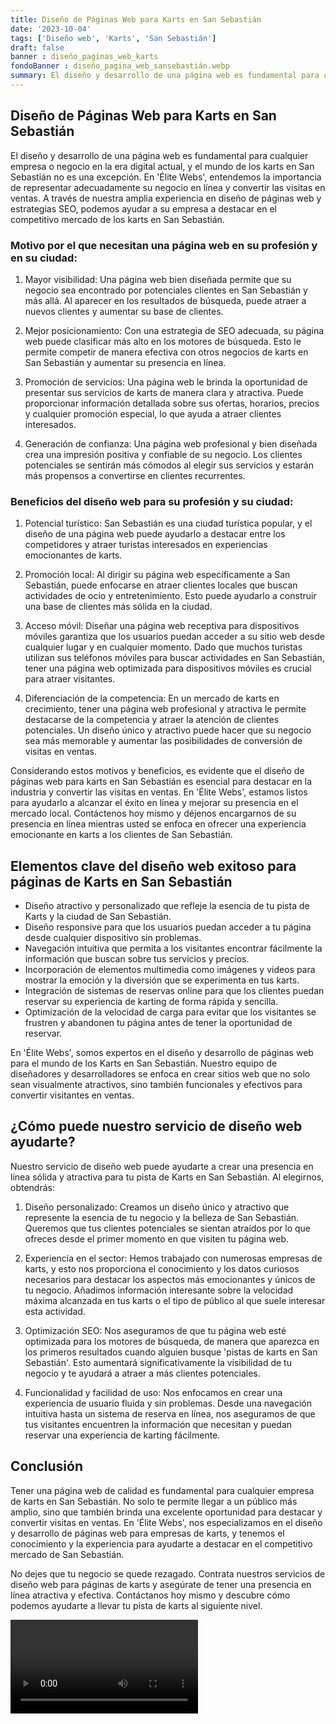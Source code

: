 ```yaml
---
title: Diseño de Páginas Web para Karts en San Sebastián
date: '2023-10-04'
tags: ['Diseño web', 'Karts', 'San Sebastián']
draft: false
banner : diseño_paginas_web_karts
fondoBanner : diseño_pagina_web_sansebastián.webp
summary: El diseño y desarrollo de una página web es fundamental para cualquier empresa o negocio en la era digital actual, y el mundo de los karts en San Sebastián no es una excepción. En 'Élite Webs', entendemos la importancia de representar adecuadamente su negocio en línea y convertir las visitas en ventas. A través de nuestra amplia experiencia en diseño de páginas web y estrategias SEO, podemos ayudar a su empresa a destacar en el competitivo mercado de los karts en San Sebastián.
---
```


## Diseño de Páginas Web para Karts en San Sebastián

El diseño y desarrollo de una página web es fundamental para cualquier empresa o negocio en la era digital actual, y el mundo de los karts en San Sebastián no es una excepción. En 'Élite Webs', entendemos la importancia de representar adecuadamente su negocio en línea y convertir las visitas en ventas. A través de nuestra amplia experiencia en diseño de páginas web y estrategias SEO, podemos ayudar a su empresa a destacar en el competitivo mercado de los karts en San Sebastián.

### Motivo por el que necesitan una página web en su profesión y en su ciudad:

1. Mayor visibilidad: Una página web bien diseñada permite que su negocio sea encontrado por potenciales clientes en San Sebastián y más allá. Al aparecer en los resultados de búsqueda, puede atraer a nuevos clientes y aumentar su base de clientes.

2. Mejor posicionamiento: Con una estrategia de SEO adecuada, su página web puede clasificar más alto en los motores de búsqueda. Esto le permite competir de manera efectiva con otros negocios de karts en San Sebastián y aumentar su presencia en línea.

3. Promoción de servicios: Una página web le brinda la oportunidad de presentar sus servicios de karts de manera clara y atractiva. Puede proporcionar información detallada sobre sus ofertas, horarios, precios y cualquier promoción especial, lo que ayuda a atraer clientes interesados.

4. Generación de confianza: Una página web profesional y bien diseñada crea una impresión positiva y confiable de su negocio. Los clientes potenciales se sentirán más cómodos al elegir sus servicios y estarán más propensos a convertirse en clientes recurrentes.

### Beneficios del diseño web para su profesión y su ciudad:

1. Potencial turístico: San Sebastián es una ciudad turística popular, y el diseño de una página web puede ayudarlo a destacar entre los competidores y atraer turistas interesados en experiencias emocionantes de karts.

2. Promoción local: Al dirigir su página web específicamente a San Sebastián, puede enfocarse en atraer clientes locales que buscan actividades de ocio y entretenimiento. Esto puede ayudarlo a construir una base de clientes más sólida en la ciudad.

3. Acceso móvil: Diseñar una página web receptiva para dispositivos móviles garantiza que los usuarios puedan acceder a su sitio web desde cualquier lugar y en cualquier momento. Dado que muchos turistas utilizan sus teléfonos móviles para buscar actividades en San Sebastián, tener una página web optimizada para dispositivos móviles es crucial para atraer visitantes.

4. Diferenciación de la competencia: En un mercado de karts en crecimiento, tener una página web profesional y atractiva le permite destacarse de la competencia y atraer la atención de clientes potenciales. Un diseño único y atractivo puede hacer que su negocio sea más memorable y aumentar las posibilidades de conversión de visitas en ventas.

Considerando estos motivos y beneficios, es evidente que el diseño de páginas web para karts en San Sebastián es esencial para destacar en la industria y convertir las visitas en ventas. En 'Élite Webs', estamos listos para ayudarlo a alcanzar el éxito en línea y mejorar su presencia en el mercado local. Contáctenos hoy mismo y déjenos encargarnos de su presencia en línea mientras usted se enfoca en ofrecer una experiencia emocionante en karts a los clientes de San Sebastián.

<GifSeo />

<Cta />

## Elementos clave del diseño web exitoso para páginas de Karts en San Sebastián

- Diseño atractivo y personalizado que refleje la esencia de tu pista de Karts y la ciudad de San Sebastián.
- Diseño responsive para que los usuarios puedan acceder a tu página desde cualquier dispositivo sin problemas.
- Navegación intuitiva que permita a los visitantes encontrar fácilmente la información que buscan sobre tus servicios y precios.
- Incorporación de elementos multimedia como imágenes y videos para mostrar la emoción y la diversión que se experimenta en tus karts.
- Integración de sistemas de reservas online para que los clientes puedan reservar su experiencia de karting de forma rápida y sencilla.
- Optimización de la velocidad de carga para evitar que los visitantes se frustren y abandonen tu página antes de tener la oportunidad de reservar.

En 'Élite Webs', somos expertos en el diseño y desarrollo de páginas web para el mundo de los Karts en San Sebastián. Nuestro equipo de diseñadores y desarrolladores se enfoca en crear sitios web que no solo sean visualmente atractivos, sino también funcionales y efectivos para convertir visitantes en ventas.

## ¿Cómo puede nuestro servicio de diseño web ayudarte?

Nuestro servicio de diseño web puede ayudarte a crear una presencia en línea sólida y atractiva para tu pista de Karts en San Sebastián. Al elegirnos, obtendrás:

1. Diseño personalizado: Creamos un diseño único y atractivo que represente la esencia de tu negocio y la belleza de San Sebastián. Queremos que tus clientes potenciales se sientan atraídos por lo que ofreces desde el primer momento en que visiten tu página web.

2. Experiencia en el sector: Hemos trabajado con numerosas empresas de karts, y esto nos proporciona el conocimiento y los datos curiosos necesarios para destacar los aspectos más emocionantes y únicos de tu negocio. Añadimos información interesante sobre la velocidad máxima alcanzada en tus karts o el tipo de público al que suele interesar esta actividad.

3. Optimización SEO: Nos aseguramos de que tu página web esté optimizada para los motores de búsqueda, de manera que aparezca en los primeros resultados cuando alguien busque 'pistas de karts en San Sebastián'. Esto aumentará significativamente la visibilidad de tu negocio y te ayudará a atraer a más clientes potenciales.

4. Funcionalidad y facilidad de uso: Nos enfocamos en crear una experiencia de usuario fluida y sin problemas. Desde una navegación intuitiva hasta un sistema de reserva en línea, nos aseguramos de que tus visitantes encuentren la información que necesitan y puedan reservar una experiencia de karting fácilmente.

## Conclusión

Tener una página web de calidad es fundamental para cualquier empresa de karts en San Sebastián. No solo te permite llegar a un público más amplio, sino que también brinda una excelente oportunidad para destacar y convertir visitas en ventas. En 'Élite Webs', nos especializamos en el diseño y desarrollo de páginas web para empresas de karts, y tenemos el conocimiento y la experiencia para ayudarte a destacar en el competitivo mercado de San Sebastián.

No dejes que tu negocio se quede rezagado. Contrata nuestros servicios de diseño web para páginas de karts y asegúrate de tener una presencia en línea atractiva y efectiva. Contáctanos hoy mismo y descubre cómo podemos ayudarte a llevar tu pista de karts al siguiente nivel.

<Video />

<CtaBot job='Karts' city='San Sebastián'/>

<Gmaps query='San Sebastián+españa+maps' />